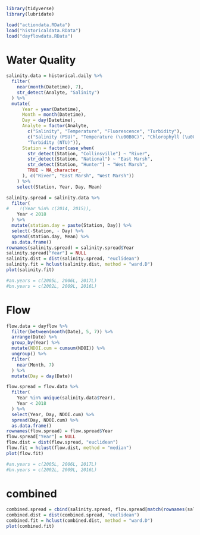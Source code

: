 ```r
library(tidyverse)
library(lubridate)
```

```r
load("actiondata.RData")
load("historicaldata.RData")
load("dayflowdata.RData")
```

# Water Quality

```r
salinity.data = historical.daily %>%
  filter(
    near(month(Datetime), 7),
    str_detect(Analyte, "Salinity")
  ) %>%
  mutate(
      Year = year(Datetime),
      Month = month(Datetime),
      Day = day(Datetime),
      Analyte = factor(Analyte,
        c("Salinity", "Temperature", "Fluorescence", "Turbidity"),
        c("Salinity (PSU)", "Temperature (\u00B0C)", "Chlorophyll (\u00B5g/L)",
        "Turbidity (NTU)")),
      Station = factor(case_when(
        str_detect(Station, "Collinsville") ~ "River",
        str_detect(Station, "National") ~ "East Marsh",
        str_detect(Station, "Hunter") ~ "West Marsh",
        TRUE ~ NA_character_
      ), c("River", "East Marsh", "West Marsh"))
    ) %>%
    select(Station, Year, Day, Mean)
```

```r
salinity.spread = salinity.data %>%
  filter(
#    !(Year %in% c(2014, 2015)),
    Year < 2018
  ) %>%
  mutate(station.day = paste(Station, Day)) %>%
  select(-Station, - Day) %>%
  spread(station.day, Mean) %>%
  as.data.frame()
rownames(salinity.spread) = salinity.spread$Year
salinity.spread["Year"] = NULL
salinity.dist = dist(salinity.spread, "euclidean")
salinity.fit = hclust(salinity.dist, method = "ward.D")
plot(salinity.fit)

#an.years = c(2005L, 2006L, 2017L)
#bn.years = c(2002L, 2009L, 2016L)
```

# Flow

```r
flow.data = dayflow %>%
  filter(between(month(Date), 5, 7)) %>%
  arrange(Date) %>%
  group_by(Year) %>%
  mutate(NDOI.cum = cumsum(NDOI)) %>%
  ungroup() %>%
  filter(
    near(Month, 7)
  ) %>%
  mutate(Day = day(Date)) 
```

```r
flow.spread = flow.data %>%
  filter(
    Year %in% unique(salinity.data$Year),
    Year < 2018 
  ) %>%
  select(Year, Day, NDOI.cum) %>%
  spread(Day, NDOI.cum) %>%
  as.data.frame()
rownames(flow.spread) = flow.spread$Year
flow.spread["Year"] = NULL
flow.dist = dist(flow.spread, "euclidean")
flow.fit = hclust(flow.dist, method = "median")
plot(flow.fit)

#an.years = c(2005L, 2006L, 2017L)
#bn.years = c(2002L, 2009L, 2016L)
```


# combined

```r
combined.spread = cbind(salinity.spread, flow.spread[match(rownames(salinity.spread), rownames(flow.spread))])
combined.dist = dist(combined.spread, "euclidean")
combined.fit = hclust(combined.dist, method = "ward.D")
plot(combined.fit)
```